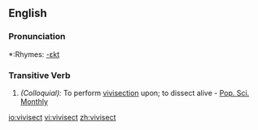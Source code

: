 ==English==

===Pronunciation===
*:Rhymes: [[Rhymes:English:-ɛkt|-ɛkt]]

===Transitive Verb===
{{en-verb}}

# ''(Colloquial):'' To perform [[vivisection]] upon; to dissect alive - [[Pop. Sci. Monthly]]

[[io:vivisect]]
[[vi:vivisect]]
[[zh:vivisect]]